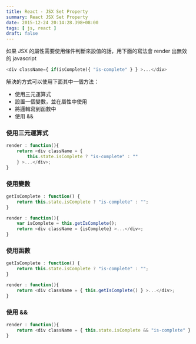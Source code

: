 ```yaml
---
title: React - JSX Set Property
summary: React JSX Set Property
date: 2015-12-24 20:14:28.398+08:00
tags: [ js, react ]
draft: false
---
```


如果 JSX 的屬性需要使用條件判斷來設值的話，用下面的寫法會 render 出無效的 javascript

```js
<div className={ if(isComplete){ "is-complete" } } >...</div>  
```

解決的方式可以使用下面其中一個方法：

- 使用三元運算式
- 設置一個變數，並在屬性中使用
- 將邏輯寫到函數中
- 使用 &&

### 使用三元運算式

```js
render : function(){  
    return <div className = {
        this.state.isComplete ? "is-complete" : ""
    } >...</div>;
}
```

### 使用變數

```js
getIsComplete : function() {  
    return this.state.isComplete ? "is-complete" : "";
}

render : function(){  
    var isComplete = this.getIsComplete();
    return <div className = {isComplete} >...</div>;
}
```

### 使用函數

```js
getIsComplete : function() {  
    return this.state.isComplete ? "is-complete" : "";
}

render : function(){  
    return <div className = { this.getIsComplete() } >...</div>;
}
```

### 使用 &&

```js
render : function(){  
    return <div className = { this.state.isComplete && "is-complete" } >...</div>;
}
```